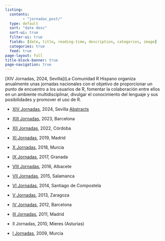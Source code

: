 ```yaml
---
listing:
  contents:
        - "jornadas_post/"
  type: default
  sort: "date desc"
  sort-ui: true
  filter-ui: true
  fields: [date, title, reading-time, description, categories, image]
  categories: true
  feed: true
page-layout: full
title-block-banner: true
page-navigation: true
---
```


\[XIV Jornadas, 2024, Sevilla\](La Comunidad R Hispano organiza anualmente unas jornadas nacionales con el objetivo de proporcionar un punto de encuentro a los usuarios de R, fomentar la colaboración entre ellos en un ambiente multidisciplinar, divulgar el conocimiento del lenguaje y sus posibilidades y promover el uso de R.

-   [XIV Jornadas](https://www.imus.us.es/congresos/IIIRqueR/), 2024, Sevilla [Abstracts](materiales/IIIRqueR_abstracts.pdf)

-   [XIII Jornadas](https://eventum.upf.edu/101896/detail/ii-congreso-de-r-y-xiii-jornadas-de-usuarios-de-r.html), 2023, Barcelona

-   [XII Jornadas](http://r-es.org/12jr/), 2022, Córdoba

-   [XI Jornadas](http://r-es.org/11jr/), 2019, Madrid

-   [X Jornadas](http://r-es.org/10jr/), 2018, Murcia

-   [IX Jornadas](http://r-es.org/09jr/), 2017, Granada

-   [VIII Jornadas](http://r-es.org/8jornadasR/), 2016, Albacete

-   [VII Jornadas](http://r-es.org/07jr/), 2015, Salamanca

-   [VI Jornadas](http://r-es.org/tiki/VI+Jornadas), 2014, Santiago de Compostela

-   [V Jornadas](http://r-es.org/tiki/V+Jornadas), 2013, Zaragoza

-   [IV Jornadas](http://r-es.org/tiki/IV+Jornadas), 2012, Barcelona

-   [III Jornadas](http://r-es.org/03jr/), 2011, Madrid

-   II Jornadas, 2010, Mieres (Asturias)

-   [I Jornadas](https://tv.um.es/videos?serie=1931), 2009, Murcia
